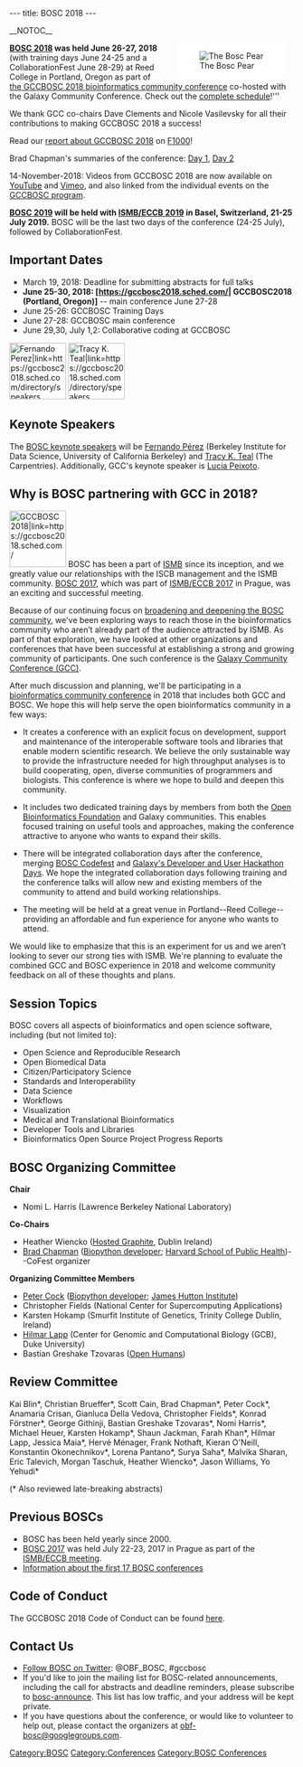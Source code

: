 ---
title: BOSC 2018
---

__NOTOC__
<div style="float:right; maxwidth: 180px; margin-left:25px; margin-right:15px; background-color: #FFFFFF">[[Image:Pear.png|left|The Bosc Pear]]</div>

'''[https://gccbosc2018.sched.com/ BOSC 2018] was held June 26-27, 2018''' (with training days June 24-25 and a CollaborationFest June 28-29) at Reed College in Portland,
Oregon as part of [https://gccbosc2018.sched.com/ the GCCBOSC 2018 bioinformatics community conference] 
co-hosted with the Galaxy Community Conference. Check out the [https://gccbosc2018.sched.com/ complete schedule]!'''

We thank GCC co-chairs Dave Clements and Nicole Vasilevsky for all their contributions to making GCCBOSC 2018 a success!

Read our [https://f1000research.com/collections/BOSC?&selectedDomain=articles report about GCCBOSC 2018] on [https://f1000research.com/collections/BOSC?&selectedDomain=articles F1000]!

Brad Chapman's summaries of the conference: [https://github.com/chapmanb/bcbb/blob/master/posts/conferences/bosc2018_day1a.md Day 1], [https://github.com/chapmanb/bcbb/blob/master/posts/conferences/bosc2018_day2.md Day 2]

14-November-2018: Videos from GCCBOSC 2018 are now available on [https://www.youtube.com/playlist?list=PLir-OOQiOhXaHvCY_KYshsOMULuXDqvh7 YouTube] and [https://vimeo.com/channels/gccbosc2018 Vimeo], and also linked from the individual events on the [https://gccbosc2018.sched.com/ GCCBOSC program].

<b>[https://www.open-bio.org/wiki/BOSC_2019 BOSC 2019] will be held with [https://www.iscb.org/ismbeccb2019 ISMB/ECCB 2019] in Basel, Switzerland, 21-25 July 2019.</b> BOSC will be the last two days of the conference (24-25 July), followed by CollaborationFest.

== Important Dates ==

*  March 19, 2018: Deadline for submitting abstracts for full talks 
* '''June 25-30, 2018: [https://gccbosc2018.sched.com/| GCCBOSC2018 (Portland, Oregon)]''' -- main conference June 27-28
* June 25-26: GCCBOSC Training Days
* June 27-28: GCCBOSC main conference
* June 29,30, July 1,2: Collaborative coding at GCCBOSC


[[File:FernandoPerez.jpg|100px|left|Fernando Perez|link=https://gccbosc2018.sched.com/directory/speakers]]
[[File:TracyTeal.jpg|100px|right|Tracy K. Teal|link=https://gccbosc2018.sched.com/directory/speakers]]

== Keynote Speakers ==

The [https://gccbosc2018.sched.com/directory/speakers BOSC keynote speakers] will be [https://gccbosc2018.sched.com/speaker/fperez10 Fernando Pérez] (Berkeley Institute for Data Science, University of California Berkeley) and [https://gccbosc2018.sched.com/speaker/tkteal Tracy K. Teal] (The Carpentries). Additionally, GCC's keynote speaker is [https://gccbosc2018.sched.com/speaker/lucia.peixoto Lucia Peixoto].


== Why is BOSC partnering with GCC in 2018? ==
[[File:Gcc-bosc-2018-logo_boxed_300.png|100px|left|GCCBOSC 2018|link=https://gccbosc2018.sched.com/]]
BOSC has been a part of [https://www.iscb.org/ismb2018 ISMB] since its inception, and we greatly value our
relationships with the ISCB management and the ISMB community.
[[BOSC 2017]], which was part of
[https://www.iscb.org/ismbeccb2017 ISMB/ECCB 2017] in Prague, was an
exciting and successful meeting.

Because of our continuing focus on
[https://github.com/OBF/obf-docs/blob/master/Travel_fellowships.md broadening and deepening the BOSC community],
we've been exploring ways to reach those in the bioinformatics community who aren’t already part of the audience attracted
by ISMB. As part of that exploration, we have looked at other organizations and conferences that
have been successful at establishing a strong and growing community of
participants. One such conference is the [https://gcc2017.sciencesconf.org/ Galaxy Community Conference (GCC)].

After much discussion and planning, we'll be participating in a
[https://gccbosc2018.sched.com/ bioinformatics community conference] in 2018
that includes both GCC and BOSC. We hope this will help serve the open
bioinformatics community in a few ways:

* It creates a conference with an explicit focus on development, support and maintenance of the interoperable software tools and libraries that enable modern scientific research. We believe the only sustainable way to provide the infrastructure needed for high throughput analyses is to build cooperating, open, diverse communities of programmers and biologists. This conference is where we hope to build and deepen this community.

* It includes two dedicated training days by members from both the [https://www.open-bio.org/wiki/Main_Page Open Bioinformatics Foundation] and Galaxy communities. This enables focused training on useful tools and approaches, making the conference attractive to anyone who wants to expand their skills.

* There will be integrated collaboration days after the conference, merging [https://www.open-bio.org/wiki/Codefest_2017 BOSC Codefest] and [https://gcc2017.sciencesconf.org/resource/page/id/10 Galaxy's Developer and User Hackathon Days]. We hope the integrated collaboration days following training and the conference talks will allow new and existing members of the community to attend and build working relationships.

* The meeting will be held at a great venue in Portland--Reed College--providing an affordable and fun experience for anyone who wants to attend.

We would like to emphasize that this is an experiment for us and we aren’t looking
to sever our strong ties with ISMB. We're planning to evaluate the combined GCC
and BOSC experience in 2018 and welcome community feedback on all of these
thoughts and plans.

== Session Topics ==
BOSC covers all aspects of bioinformatics and open science software, including (but not limited to):
* Open Science and Reproducible Research
* Open Biomedical Data
* Citizen/Participatory Science
* Standards and Interoperability
* Data Science
* Workflows
* Visualization
* Medical and Translational Bioinformatics
* Developer Tools and Libraries
* Bioinformatics Open Source Project Progress Reports

== BOSC Organizing Committee ==

'''Chair'''
* Nomi L. Harris (Lawrence Berkeley National Laboratory)

'''Co-Chairs'''
* Heather Wiencko ([https://www.hostedgraphite.com Hosted Graphite], Dublin Ireland)
* [http://bcbio.wordpress.com Brad Chapman] ([http://biopython.org Biopython developer]; [http://compbio.sph.harvard.edu/chb/ Harvard School of Public Health])--CoFest organizer

'''Organizing Committee Members'''
* [http://www.scri.ac.uk/staff/petercock Peter Cock] ([http://biopython.org Biopython developer]; [http://www.hutton.ac.uk James Hutton Institute])
* Christopher Fields (National Center for Supercomputing Applications)
* Karsten Hokamp (Smurfit Institute of Genetics, Trinity College Dublin, Ireland)
* [http://www.bioperl.org/wiki/Hilmar_Lapp Hilmar Lapp] (Center for Genomic and Computational Biology (GCB), Duke University)
* Bastian Greshake Tzovaras ([https://www.openhumans.org/ Open Humans])

== Review Committee ==
Kai Blin*, Christian Brueffer*, Scott Cain, Brad Chapman*, Peter Cock*, Anamaria Crisan, Gianluca Della Vedova, Christopher Fields*, Konrad Förstner*, George Githinji, Bastian Greshake Tzovaras*, Nomi Harris*, Michael Heuer, Karsten Hokamp*, Shaun Jackman, Farah Khan*, Hilmar Lapp, Jessica Maia*, Hervé Ménager, Frank Nothaft, Kieran O'Neill, Konstantin Okonechnikov*, Lorena Pantano*, Surya Saha*, Malvika Sharan, Eric Talevich, Morgan Taschuk, Heather Wiencko*, Jason Williams, Yo Yehudi*

(* Also reviewed late-breaking abstracts)

== Previous BOSCs ==

* BOSC has been held yearly since 2000.
* [[BOSC 2017]] was held July 22-23, 2017 in Prague as part of the [https://www.iscb.org/ismbeccb2017 ISMB/ECCB meeting].
* [[Past BOSC conferences | Information about the first 17 BOSC conferences]]

== Code of Conduct ==
The GCCBOSC 2018 Code of Conduct can be found [https://galaxyproject.org/events/gccbosc2018/code-of-conduct/ here].

== Contact Us ==

* [https://twitter.com/OBF_BOSC Follow BOSC on Twitter]: @OBF_BOSC, #gccbosc
* If you'd like to join the mailing list for BOSC-related announcements, including the call for abstracts and deadline reminders, please subscribe to [http://lists.open-bio.org/mailman/listinfo/bosc-announce bosc-announce].  This list has low traffic, and your address will be kept private.
* If you have questions about the conference, or would like to volunteer to help out, please contact the organizers at [mailto:obf-bosc@googlegroups.com obf-bosc@googlegroups.com].

[[Category:BOSC]] [[Category:Conferences]]
[[Category:BOSC Conferences]]